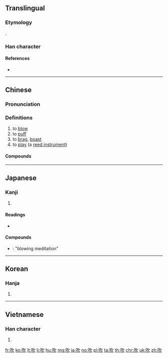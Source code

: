 {{also|欥}}
==Translingual==
===Etymology===
{{Han etyl}}
{{Han compound|ls=ic|口|欠|t1=mouth|t2=blow}}.
===Han character===
{{Han char|rn=30|rad=口|as=04|sn=7|four=67082|canj=NO|ids=⿰口欠}}

====References====
* {{Han ref|kx=0179.130|dkj=03373|dj=0397.070|hdz=10593.030|uh=5439}}

----

==Chinese==
{{zh-forms}}

===Pronunciation===
{{zh-pron
|m=chuī
|c=ceoi1,ceoi3
|h=pfs=chhôi
|md=
|mn=chhoe/chhe
|w=
|mc=y
|oc=y
|cat=v
}}

===Definitions===
{{zh-hanzi}}

# to [[blow]]
# to [[puff]]
# to [[brag]], [[boast]]
# to [[play]] (a [[reed instrument]])
#: {{zh-x|吹 口琴|to '''play''' the harmonica}}

====Compounds====
{{der3
|{{zh-l|吹簫}}
|{{zh-l|吹噓}}
|{{zh-l|吹牛}}
|{{zh-l|鼓吹}}
|{{zh-l|吹功}}
|{{zh-l|吹毛求疵}}
|{{zh-l|超吹}}
|{{zh-l|電吹風}}
|{{zh-l|鼓吹樂}}
|{{zh-l|吹捧}}
|{{zh-l|吹打樂}}
|{{zh-l|吹口哨}}
|{{zh-l|斬草不除根，春風吹又生}}
|{{zh-l|吹打}}
|{{zh-l|吹灰之力}}
|{{zh-l|吹奏樂器}}
|{{zh-l|吹皺一池春水}}
|{{zh-l|吹氣球}}
}}

----

==Japanese==

===Kanji===
{{ja-kanji|grade=c|rs=口04}}

# {{defn|lang=ja|sort=口04}}

====Readings====
* {{ja-readings|goon=[[すい]] (sui)|kanon=[[すい]] (sui)|kun=[[ふく]] (fuku)}}

====Compounds====
* {{ja-r|吹禅|すいぜん}}: "blowing meditation"

----

==Korean==

===Hanja===
{{ko-hanja|hangeul=취|rv=chwi|mr=ch'wi}}

# {{defn|lang=ko|sort=口04}}

----

==Vietnamese==

===Han character===
{{vi-hantu|[[xuy]], [[xi]], [[xơi]], [[xoe]], [[xôi]], [[xuê]], [[xuý]], [[xùi]], [[xì]], [[xỉ]], [[xua]], [[xuề]], [[xuế]], [[xuể]], [[xui]], [[xủi]], [[xuôi]]|rs=口04}}

# {{defn|lang=vi|sort=口04}}

[[fr:吹]]
[[ko:吹]]
[[lt:吹]]
[[li:吹]]
[[hu:吹]]
[[mg:吹]]
[[ja:吹]]
[[no:吹]]
[[pl:吹]]
[[ta:吹]]
[[th:吹]]
[[chr:吹]]
[[uk:吹]]
[[zh:吹]]